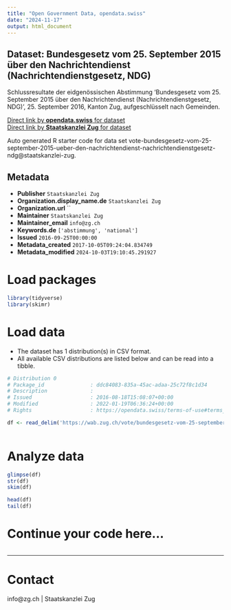 ```yaml
---
title: "Open Government Data, opendata.swiss"
date: "2024-11-17"
output: html_document
---
```


## Dataset: Bundesgesetz vom 25. September 2015 über den Nachrichtendienst (Nachrichtendienstgesetz, NDG)

Schlussresultate der eidgenössischen Abstimmung 'Bundesgesetz vom 25. September 2015 über den Nachrichtendienst (Nachrichtendienstgesetz, NDG)', 25. September 2016, Kanton Zug, aufgeschlüsselt nach Gemeinden.

[Direct link by **opendata.swiss** for dataset](https://opendata.swiss/de/dataset/bundesgesetz-vom-25-september-2015-uber-den-nachrichtendienst-nachrichtendienstgesetz-ndg)<br>
[Direct link by **Staatskanzlei Zug** for dataset](https://wab.zug.ch/vote/bundesgesetz-vom-25-september-2015-ueber-den-nachrichtendienst-nachrichtendienstgesetz-ndg/data)

Auto generated R starter code for data set vote-bundesgesetz-vom-25-september-2015-ueber-den-nachrichtendienst-nachrichtendienstgesetz-ndg@staatskanzlei-zug.

## Metadata

- **Publisher** `Staatskanzlei Zug`
- **Organization.display_name.de** `Staatskanzlei Zug`
- **Organization.url** ``
- **Maintainer** `Staatskanzlei Zug`
- **Maintainer_email** `info@zg.ch`
- **Keywords.de** `['abstimmung', 'national']`
- **Issued** `2016-09-25T00:00:00`
- **Metadata_created** `2017-10-05T09:24:04.834749`
- **Metadata_modified** `2024-10-03T19:10:45.291927`


# Load packages

```r

library(tidyverse)
library(skimr)

```

# Load data

-   The dataset has 1 distribution(s) in CSV format.
-   All available CSV distributions are listed below and can be read into a tibble.

```r

# Distribution 0
# Package_id               : ddc84083-835a-45ac-adaa-25c72f8c1d34
# Description              : 
# Issued                   : 2016-08-18T15:08:07+00:00
# Modified                 : 2022-01-19T06:36:24+00:00
# Rights                   : https://opendata.swiss/terms-of-use#terms_by

df <- read_delim('https://wab.zug.ch/vote/bundesgesetz-vom-25-september-2015-ueber-den-nachrichtendienst-nachrichtendienstgesetz-ndg/data-csv')



```

# Analyze data

```r

glimpse(df)
str(df)
skim(df)

head(df)
tail(df)

```

# Continue your code here...

```r

```

------------------------------------------------------------------------

# Contact

info@zg.ch | Staatskanzlei Zug
